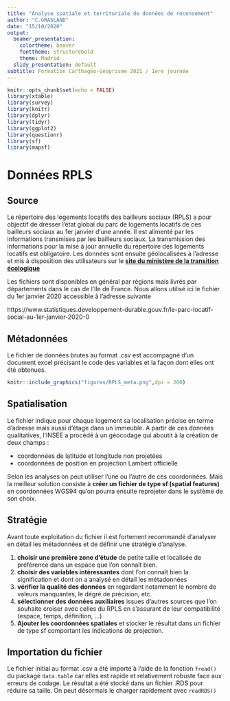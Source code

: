 ```yaml
---
title: "Analyse spatiale et territoriale de données de recensement"
author: "C.GRASLAND"
date: "15/10/2020"
output:
  beamer_presentation:
    colortheme: beaver
    fonttheme: structurebold
    theme: Madrid
  slidy_presentation: default
subtitle: Formation Carthageo-Geoprisme 2021 / 1ere journée
---
```


```r
knitr::opts_chunk$set(echo = FALSE)
library(xtable)
library(survey)
library(knitr)
library(dplyr)
library(tidyr)
library(ggplot2)
library(questionr)
library(sf)
library(mapsf)
```



# Données RPLS


## Source

Le répertoire des logements locatifs des bailleurs sociaux (RPLS) a pour objectif de dresser l’état global du parc de logements locatifs de ces bailleurs sociaux au 1er janvier d’une année. Il est alimenté par les informations transmises par les bailleurs sociaux. La transmission des informations pour la mise à jour annuelle du répertoire des logements locatifs est obligatoire. Les données sont ensuite géolocalisées à l'adresse et mis à disposition des utilisateurs sur le [**site du ministère de la transition écologique**](https://www.statistiques.developpement-durable.gouv.fr/logement) 

Les fichiers sont disponibles en général par régions mais livrés par départements dans le cas de l'Ile de France. Nous allons utilisé ici le fichier du 1er janvier 2020 accessible à l'adresse suivante

https://www.statistiques.developpement-durable.gouv.fr/le-parc-locatif-social-au-1er-janvier-2020-0


## Métadonnées

Le fichier de données brutes au format .csv est accompagné d'un document excel précisant le code des variables et la façon dont elles ont été obtenues.

```r
knitr::include_graphics("figures/RPLS_meta.png",dpi = 200)
```


## Spatialisation

Le fichier indique pour chaque logement sa localisation précise en terme d'adresse mais aussi d'étage dans un immeuble. A partir de ces données qualitatives, l'INSEE a procédé à un géocodage qui aboutit à la création de deux champs  :

- coordonnées de latitude et longitude non projetées 
- coordonnées de position en projection Lambert officielle

Selon les analyses on peut utiliser l'une ou l'autre de ces coordonnées. Mais la meilleur solution consiste à **créer un fichier de type sf (spatial features)** en coordonnées WGS94 qu'on pourra ensuite reprojeter dans le système de son choix. 



## Stratégie

Avant toute exploitation du fichier il est fortement recommandé d'analyser en détail les métadonnées et de définir une stratégie d'analyse. 

1. **choisir une première zone d'étude** de petite taille et localisée de préférence dans un espace que l'on connaît bien.
2. **choisir des variables intéressantes** dont l'on connaît bien la signification et dont on a analysé en détail les métadonnées 
3. **vérifier la qualité des données** en regardant notamment le nombre de valeurs manquantes, le dégré de précision, etc. 
4. **sélectionner des données auxiliaires** issues d'autres sources que l'on souhaite croiser avec celles du RPLS en s'assurant de leur compatibilité (espace, temps, définition, ...) 
5. **Ajouter les coordonnées spatiales** et stocker le résultat dans un fichier de type sf comportant les indications de projection.


## Importation du fichier

Le fichier initial au format .csv a été importé à l'aide de la fonction `fread()` du package `data.table` car elles est rapide et relativement robuste face aux erreurs de codage. Le résultat a été stocké dans un fichier .RDS pour réduire sa taille. On peut désormais le charger rapidement avec `readRDS()` 

```r

```





